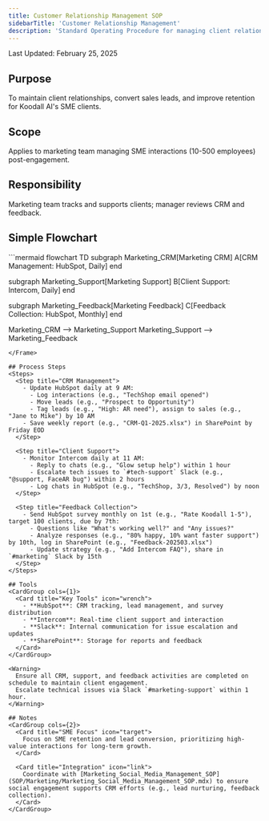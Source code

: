 ```yaml
---
title: Customer Relationship Management SOP
sidebarTitle: 'Customer Relationship Management'
description: 'Standard Operating Procedure for managing client relationships post-engagement'
---
```


<Note>Last Updated: February 25, 2025</Note>

## Purpose
To maintain client relationships, convert sales leads, and improve retention for Koodall AI's SME clients.

## Scope
Applies to marketing team managing SME interactions (10-500 employees) post-engagement.

## Responsibility
Marketing team tracks and supports clients; manager reviews CRM and feedback.

## Simple Flowchart
<Frame>
```mermaid
flowchart TD
  subgraph Marketing_CRM[Marketing CRM]
    A[CRM Management: HubSpot, Daily]
  end

  subgraph Marketing_Support[Marketing Support]
    B[Client Support: Intercom, Daily]
  end

  subgraph Marketing_Feedback[Marketing Feedback]
    C[Feedback Collection: HubSpot, Monthly]
  end

  Marketing_CRM --> Marketing_Support
  Marketing_Support --> Marketing_Feedback
```
</Frame>

## Process Steps
<Steps>
  <Step title="CRM Management">
    - Update HubSpot daily at 9 AM:
      - Log interactions (e.g., "TechShop email opened")
      - Move leads (e.g., "Prospect to Opportunity")
      - Tag leads (e.g., "High: AR need"), assign to sales (e.g., "Jane to Mike") by 10 AM
    - Save weekly report (e.g., "CRM-Q1-2025.xlsx") in SharePoint by Friday EOD
  </Step>

  <Step title="Client Support">
    - Monitor Intercom daily at 11 AM:
      - Reply to chats (e.g., "Glow setup help") within 1 hour
      - Escalate tech issues to `#tech-support` Slack (e.g., "@support, FaceAR bug") within 2 hours
      - Log chats in HubSpot (e.g., "TechShop, 3/3, Resolved") by noon
  </Step>

  <Step title="Feedback Collection">
    - Send HubSpot survey monthly on 1st (e.g., "Rate Koodall 1-5"), target 100 clients, due by 7th:
      - Questions like "What's working well?" and "Any issues?"
      - Analyze responses (e.g., "80% happy, 10% want faster support") by 10th, log in SharePoint (e.g., "Feedback-202503.xlsx")
      - Update strategy (e.g., "Add Intercom FAQ"), share in `#marketing` Slack by 15th
  </Step>
</Steps>

## Tools
<CardGroup cols={1}>
  <Card title="Key Tools" icon="wrench">
    - **HubSpot**: CRM tracking, lead management, and survey distribution
    - **Intercom**: Real-time client support and interaction
    - **Slack**: Internal communication for issue escalation and updates
    - **SharePoint**: Storage for reports and feedback
  </Card>
</CardGroup>

<Warning>
  Ensure all CRM, support, and feedback activities are completed on schedule to maintain client engagement.
  Escalate technical issues via Slack `#marketing-support` within 1 hour.
</Warning>

## Notes
<CardGroup cols={2}>
  <Card title="SME Focus" icon="target">
    Focus on SME retention and lead conversion, prioritizing high-value interactions for long-term growth.
  </Card>
  
  <Card title="Integration" icon="link">
    Coordinate with [Marketing_Social_Media_Management_SOP](SOP/Marketing/Marketing_Social_Media_Management_SOP.mdx) to ensure social engagement supports CRM efforts (e.g., lead nurturing, feedback collection).
  </Card>
</CardGroup>
